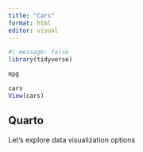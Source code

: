 ```yaml
---
title: "Cars"
format: html
editor: visual
---
```

```r
#| message: false
library(tidyverse)
```



```r
mpg
```

```r
cars
View(cars)
```

## Quarto

Let's explore data visualization options
